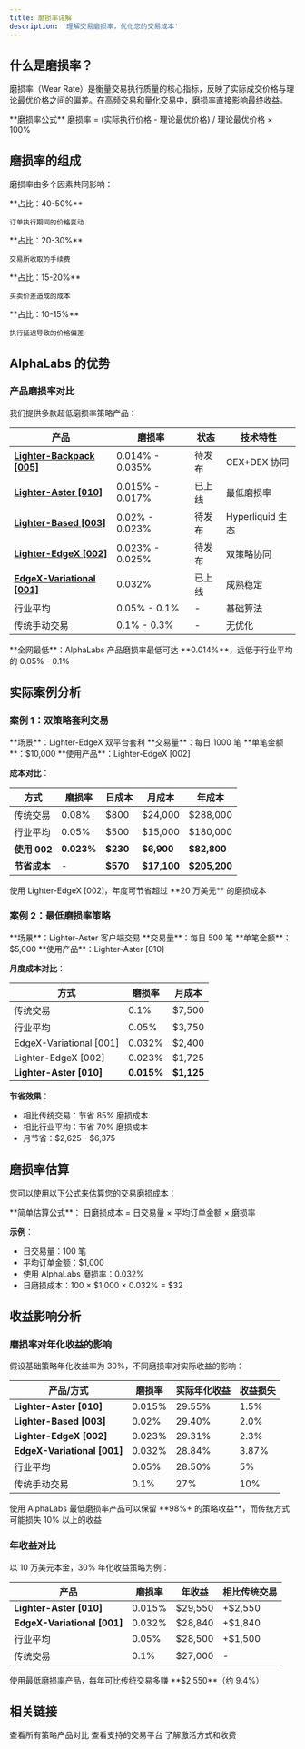 ```yaml
---
title: 磨损率详解
description: '理解交易磨损率，优化您的交易成本'
---
```


## 什么是磨损率？

磨损率（Wear Rate）是衡量交易执行质量的核心指标，反映了实际成交价格与理论最优价格之间的偏差。在高频交易和量化交易中，磨损率直接影响最终收益。

<Note>
  **磨损率公式**  
  磨损率 = (实际执行价格 - 理论最优价格) / 理论最优价格 × 100%
</Note>

## 磨损率的组成

磨损率由多个因素共同影响：

<CardGroup cols={2}>
  <Card title="市场滑点" icon="chart-line">
    **占比：40-50%**
    
    订单执行期间的价格变动
  </Card>
  <Card title="交易手续费" icon="receipt">
    **占比：20-30%**
    
    交易所收取的手续费
  </Card>
  <Card title="价差成本" icon="arrows-left-right">
    **占比：15-20%**
    
    买卖价差造成的成本
  </Card>
  <Card title="延迟损耗" icon="clock">
    **占比：10-15%**
    
    执行延迟导致的价格偏差
  </Card>
</CardGroup>

## AlphaLabs 的优势

### 产品磨损率对比

我们提供多款超低磨损率策略产品：

| 产品 | 磨损率 | 状态 | 技术特性 |
|------|--------|------|----------|
| **[Lighter-Backpack [005]](/products/lighter-backpack)** | 0.014% - 0.035% | 待发布 | CEX+DEX 协同 |
| **[Lighter-Aster [010]](/products/lighter-aster)** | 0.015% - 0.017% | 已上线 | 最低磨损率 |
| **[Lighter-Based [003]](/products/lighter-based)** | 0.02% - 0.023% | 待发布 | Hyperliquid 生态 |
| **[Lighter-EdgeX [002]](/products/lighter-edgex)** | 0.023% - 0.025% | 待发布 | 双策略协同 |
| **[EdgeX-Variational [001]](/products/edgex-variational)** | 0.032% | 已上线 | 成熟稳定 |
| 行业平均 | 0.05% - 0.1% | - | 基础算法 |
| 传统手动交易 | 0.1% - 0.3% | - | 无优化 |

<Note>
  **全网最低**：AlphaLabs 产品磨损率最低可达 **0.014%**，远低于行业平均的 0.05% - 0.1%
</Note>

## 实际案例分析

### 案例 1：双策略套利交易

<Info>
  **场景**：Lighter-EdgeX 双平台套利
  **交易量**：每日 1000 笔
  **单笔金额**：$10,000
  **使用产品**：Lighter-EdgeX [002]
</Info>

**成本对比**：

| 方式 | 磨损率 | 日成本 | 月成本 | 年成本 |
|------|--------|--------|--------|--------|
| 传统交易 | 0.08% | $800 | $24,000 | $288,000 |
| 行业平均 | 0.05% | $500 | $15,000 | $180,000 |
| **使用 002** | **0.023%** | **$230** | **$6,900** | **$82,800** |
| **节省成本** | - | **$570** | **$17,100** | **$205,200** |

<Note>
  使用 Lighter-EdgeX [002]，年度可节省超过 **20 万美元** 的磨损成本
</Note>

### 案例 2：最低磨损率策略

<Info>
  **场景**：Lighter-Aster 客户端交易
  **交易量**：每日 500 笔
  **单笔金额**：$5,000
  **使用产品**：Lighter-Aster [010]
</Info>

**月度成本对比**：

| 方式 | 磨损率 | 月成本 |
|------|--------|--------|
| 传统交易 | 0.1% | $7,500 |
| 行业平均 | 0.05% | $3,750 |
| EdgeX-Variational [001] | 0.032% | $2,400 |
| Lighter-EdgeX [002] | 0.023% | $1,725 |
| **Lighter-Aster [010]** | **0.015%** | **$1,125** |

**节省效果**：
- 相比传统交易：节省 85% 磨损成本
- 相比行业平均：节省 70% 磨损成本
- 月节省：$2,625 - $6,375

## 磨损率估算

您可以使用以下公式来估算您的交易磨损成本：

<Info>
**简单估算公式**：
日磨损成本 = 日交易量 × 平均订单金额 × 磨损率

**示例**：
- 日交易量：100 笔
- 平均订单金额：$1,000
- 使用 AlphaLabs 磨损率：0.032%
- 日磨损成本：100 × $1,000 × 0.032% = $32
</Info>

## 收益影响分析

### 磨损率对年化收益的影响

假设基础策略年化收益率为 30%，不同磨损率对实际收益的影响：

| 产品/方式 | 磨损率 | 实际年化收益 | 收益损失 |
|-----------|--------|-------------|----------|
| **Lighter-Aster [010]** | 0.015% | 29.55% | 1.5% |
| **Lighter-Based [003]** | 0.02% | 29.40% | 2.0% |
| **Lighter-EdgeX [002]** | 0.023% | 29.31% | 2.3% |
| **EdgeX-Variational [001]** | 0.032% | 28.84% | 3.87% |
| 行业平均 | 0.05% | 28.50% | 5% |
| 传统手动交易 | 0.1% | 27% | 10% |

<Note>
  使用 AlphaLabs 最低磨损率产品可以保留 **98%+ 的策略收益**，而传统方式可能损失 10% 以上的收益
</Note>

### 年收益对比

以 10 万美元本金，30% 年化收益策略为例：

| 产品 | 磨损率 | 年收益 | 相比传统交易 |
|------|--------|--------|-------------|
| **Lighter-Aster [010]** | 0.015% | $29,550 | +$2,550 |
| **EdgeX-Variational [001]** | 0.032% | $28,840 | +$1,840 |
| 行业平均 | 0.05% | $28,500 | +$1,500 |
| 传统交易 | 0.1% | $27,000 | - |

<Note>
  使用最低磨损率产品，每年可比传统交易多赚 **$2,550**（约 9.4%）
</Note>

## 相关链接

<CardGroup cols={3}>
  <Card title="产品总览" icon="list" href="/products/index">
    查看所有策略产品对比
  </Card>
  <Card title="支持平台" icon="layer-group" href="/platforms/index">
    查看支持的交易平台
  </Card>
  <Card title="产品激活" icon="key" href="/getting-started/activation">
    了解激活方式和收费
  </Card>
</CardGroup>